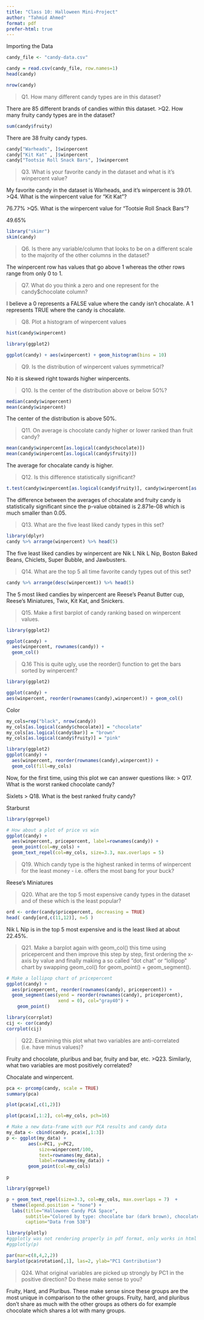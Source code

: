 ```yaml
---
title: "Class 10: Halloween Mini-Project"
author: "Tahmid Ahmed"
format: pdf
prefer-html: true
---
```


Importing the Data

```r
candy_file <- "candy-data.csv"

candy = read.csv(candy_file, row.names=1)
head(candy)
```
```r
nrow(candy)
```

>Q1. How many different candy types are in this dataset?

There are 85 different brands of candies within this dataset. 
>Q2. How many fruity candy types are in the dataset?

```r
sum(candy$fruity)
```

There are 38 fruity candy types.

```r
candy["Warheads", ]$winpercent
candy["Kit Kat" , ]$winpercent
candy["Tootsie Roll Snack Bars", ]$winpercent
```

>Q3. What is your favorite candy in the dataset and what is it’s winpercent value?

My favorite candy in the dataset is Warheads, and it's winpercent is 39.01. 
>Q4. What is the winpercent value for “Kit Kat”?

76.77%
>Q5. What is the winpercent value for “Tootsie Roll Snack Bars”?

49.65%

```r
library("skimr")
skim(candy)
```

>Q6. Is there any variable/column that looks to be on a different scale to the majority of the other columns in the dataset?

The winpercent row has values that go above 1 whereas the other rows range from only 0 to 1.

>Q7. What do you think a zero and one represent for the candy$chocolate column?

I believe a 0 represents a FALSE value where the candy isn't chocalate. A 1 represents TRUE where the candy is chocalate. 

>Q8. Plot a histogram of winpercent values

```r
hist(candy$winpercent)
```

```r
library(ggplot2)

ggplot(candy) + aes(winpercent) + geom_histogram(bins = 10)
```

>Q9. Is the distribution of winpercent values symmetrical?

No it is skewed right towards higher winpercents.

>Q10. Is the center of the distribution above or below 50%?

```r
median(candy$winpercent)
mean(candy$winpercent)
```


The center of the distribution is above 50%.

>Q11. On average is chocolate candy higher or lower ranked than fruit candy?


```r
mean(candy$winpercent[as.logical(candy$chocolate)])
mean(candy$winpercent[as.logical(candy$fruity)])
```

The average for chocalate candy is higher.

>Q12. Is this difference statistically significant?

```r
t.test(candy$winpercent[as.logical(candy$fruity)], candy$winpercent[as.logical(candy$chocolate)])
```

The difference between the averages of chocalate and fruity candy is statistically significant since the p-value obtained is 2.871e-08 which is much smaller than 0.05.

>Q13. What are the five least liked candy types in this set?

```r
library(dplyr)
candy %>% arrange(winpercent) %>% head(5)
```

The five least liked candies by winpercent are Nik L Nik L Nip, Boston Baked Beans, Chiclets, Super Bubble, and Jawbusters. 

>Q14. What are the top 5 all time favorite candy types out of this set?

```r
candy %>% arrange(desc(winpercent)) %>% head(5)
```

The 5 most liked candies by winpercent are Reese's Peanut Butter cup, Reese's Miniatures, Twix, Kit Kat, and Snickers.

>Q15. Make a first barplot of candy ranking based on winpercent values.

```r
library(ggplot2)

ggplot(candy) + 
  aes(winpercent, rownames(candy)) +
  geom_col()
```

> Q.16 This is quite ugly, use the reorder() function to get the bars sorted by winpercent?

```r
library(ggplot2)

ggplot(candy) + 
aes(winpercent, reorder(rownames(candy),winpercent)) + geom_col()

```

Color

```r
my_cols=rep("black", nrow(candy))
my_cols[as.logical(candy$chocolate)] = "chocolate"
my_cols[as.logical(candy$bar)] = "brown"
my_cols[as.logical(candy$fruity)] = "pink"

library(ggplot2)
ggplot(candy) + 
  aes(winpercent, reorder(rownames(candy),winpercent)) +
  geom_col(fill=my_cols)
```

Now, for the first time, using this plot we can answer questions like:
> Q17. What is the worst ranked chocolate candy?

Sixlets
> Q18. What is the best ranked fruity candy?

Starburst

```r
library(ggrepel)

# How about a plot of price vs win
ggplot(candy) +
  aes(winpercent, pricepercent, label=rownames(candy)) +
  geom_point(col=my_cols) + 
  geom_text_repel(col=my_cols, size=3.3, max.overlaps = 5)
```

>Q19. Which candy type is the highest ranked in terms of winpercent for the least money - i.e. offers the most bang for your buck?

Reese's Miniatures

>Q20. What are the top 5 most expensive candy types in the dataset and of these which is the least popular?

```r
ord <- order(candy$pricepercent, decreasing = TRUE)
head( candy[ord,c(11,12)], n=5 )
```

Nik L Nip is in the top 5 most expensive and is the least liked at about 22.45%.

>Q21. Make a barplot again with geom_col() this time using pricepercent and then improve this step by step, first ordering the x-axis by value and finally making a so called “dot chat” or “lollipop” chart by swapping geom_col() for geom_point() + geom_segment().

```r
# Make a lollipop chart of pricepercent
ggplot(candy) +
  aes(pricepercent, reorder(rownames(candy), pricepercent)) +
  geom_segment(aes(yend = reorder(rownames(candy), pricepercent), 
                   xend = 0), col="gray40") +
    geom_point()
```

```r
library(corrplot)
cij <- cor(candy)
corrplot(cij)
```

>Q22. Examining this plot what two variables are anti-correlated (i.e. have minus values)?

Fruity and chocolate, pluribus and bar, fruity and bar, etc.
>Q23. Similarly, what two variables are most positively correlated?

Chocalate and winpercent.

```r
pca <- prcomp(candy, scale = TRUE)
summary(pca)
```

```r
plot(pca$x[,c(1,2)])
```

```r
plot(pca$x[,1:2], col=my_cols, pch=16)
```

```r
# Make a new data-frame with our PCA results and candy data
my_data <- cbind(candy, pca$x[,1:3])
p <- ggplot(my_data) + 
        aes(x=PC1, y=PC2, 
            size=winpercent/100,  
            text=rownames(my_data),
            label=rownames(my_data)) +
        geom_point(col=my_cols)

p
```

```r
library(ggrepel)

p + geom_text_repel(size=3.3, col=my_cols, max.overlaps = 7)  + 
  theme(legend.position = "none") +
  labs(title="Halloween Candy PCA Space",
       subtitle="Colored by type: chocolate bar (dark brown), chocolate other (light brown), fruity (red), other (black)",
       caption="Data from 538")
```

```r
library(plotly)
#ggplotly was not rendering properly in pdf format, only works in html format
#ggplotly(p)
```

```r
par(mar=c(8,4,2,2))
barplot(pca$rotation[,1], las=2, ylab="PC1 Contribution")
```

>Q24. What original variables are picked up strongly by PC1 in the positive direction? Do these make sense to you?

Fruity, Hard, and Pluribus. These make sense since these groups are the most unique in comparison to the other groups. Fruity, hard, and pluribus don't share as much with the other groups as others do for example chocolate which shares a lot with many groups. 